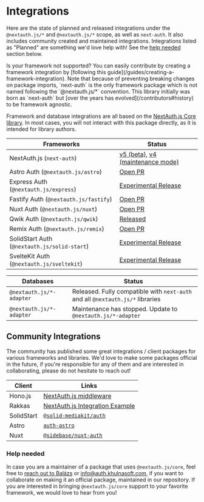 
# Integrations

Here are the state of planned and released integrations under the `@nextauth.js/*` and `@nextauth.js/*` scope, as well as `next-auth`. It also includes community created and maintained integrations. Integrations listed as "Planned" are something we'd love help with! See the [help needed](#help-needed) section below.

<Callout>
  Is your framework not supported? You can easily contribute by creating a
  framework integration by [following this
  guide](/guides/creating-a-framework-integration).
</Callout>

<Callout type="info">
  Note that because of preventing breaking changes on package imports,
  `next-auth` is the only framework package which is not named following the
  `@nextauth.js/*` convention. This library initially was born as `next-auth`
  but [over the years has evolved](/contributors#history) to be framework
  agnostic.
</Callout>

Framework and database integrations are all based on the [NextAuth.js Core library](/reference/core). In most cases, you will not interact with this package directly, as it is intended for library authors.

| Frameworks                                   | Status                                                                                             |
| -------------------------------------------- | -------------------------------------------------------------------------------------------------- |
| NextAuth.js (`next-auth`)                    | [v5 (beta)](https://nextjs.auth.khulnasoft.com), [v4 (maintenance mode)](https://next-auth.js.org) |
| Astro Auth (`@nextauth.js/astro`)            | [Open PR](https://github.com/khulnasoft/nextdev/pull/9856)                                         |
| Express Auth (`@nextauth.js/express`)        | [Experimental Release](https://express.auth.khulnasoft.com)                                        |
| Fastify Auth (`@nextauth.js/fastify`)        | [Open PR](https://github.com/khulnasoft/nextdev/pull/9587)                                         |
| Nuxt Auth (`@nextauth.js/nuxt`)              | [Open PR](https://github.com/khulnasoft/nextdev/pull/10684)                                        |
| Qwik Auth (`@nextauth.js/qwik`)              | [Released](https://qwik.auth.khulnasoft.com)                                                       |
| Remix Auth (`@nextauth.js/remix`)            | [Open PR](https://github.com/khulnasoft/nextdev/pull/6767)                                         |
| SolidStart Auth (`@nextauth.js/solid-start`) | [Experimental Release](https://auth.khulnasoft.com/reference/solid-start)                          |
| SvelteKit Auth (`@nextauth.js/sveltekit`)    | [Experimental Release](https://sveltekit.auth.khulnasoft.com)                                      |

| Databases                | Status                                                                         |
| ------------------------ | ------------------------------------------------------------------------------ |
| `@nextauth.js/*-adapter` | Released. Fully compatible with `next-auth` and all `@nextauth.js/*` libraries |
| `@nextauth.js/*-adapter` | Maintenance has stopped. Update to `@nextauth.js/*-adapter`                    |

## Community Integrations

The community has published some great integrations / client packages for various frameworks and
libraries. We'd love to make some packages official in the future, if you're responsible for any of
them and are interested in collaborating, please do not hesitate to reach out!

| Client     | Links                                                                                       |
| ---------- | ------------------------------------------------------------------------------------------- |
| Hono.js    | [NextAuth.js middleware](https://github.com/honojs/middleware/tree/main/packages/auth-js)       |
| Rakkas     | [NextAuth.js Integration Example](https://github.com/rakkasjs/rakkasjs/tree/main/examples/auth) |
| SolidStart | [`@solid-mediakit/auth`](https://www.npmjs.com/package/@solid-mediakit/auth)                |
| Astro      | [`auth-astro`](https://github.com/nowaythatworked/auth-astro)                               |
| Nuxt       | [`@sidebase/nuxt-auth`](https://auth.sidebase.io)                                           |

### Help needed

In case you are a maintainer of a package that uses `@nextauth.js/core`, feel free to [reach out to
Balázs](https://twitter.com/balazsorban44) or [info@auth.khulnasoft.com](mailto:info@auth.khulnasoft.com), if you want to collaborate on making it an official package, maintained in our repository. If you are interested in bringing `@nextauth.js/core` support to your favorite framework, we would love to hear from you!
